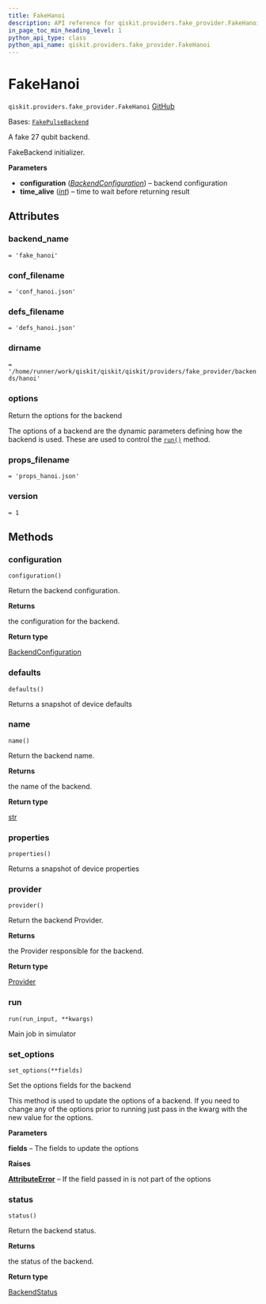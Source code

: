 ```yaml
---
title: FakeHanoi
description: API reference for qiskit.providers.fake_provider.FakeHanoi
in_page_toc_min_heading_level: 1
python_api_type: class
python_api_name: qiskit.providers.fake_provider.FakeHanoi
---
```


# FakeHanoi

<span id="qiskit.providers.fake_provider.FakeHanoi" />

`qiskit.providers.fake_provider.FakeHanoi` [GitHub](https://github.com/qiskit/qiskit/tree/stable/0.46/qiskit/providers/fake_provider/backends/hanoi/fake_hanoi.py "view source code")

Bases: [`FakePulseBackend`](providers_fake_provider#qiskit.providers.fake_provider.FakePulseBackend "qiskit.providers.fake_provider.fake_pulse_backend.FakePulseBackend")

A fake 27 qubit backend.

FakeBackend initializer.

**Parameters**

*   **configuration** ([*BackendConfiguration*](qiskit.providers.models.BackendConfiguration "qiskit.providers.models.BackendConfiguration")) – backend configuration
*   **time\_alive** ([*int*](https://docs.python.org/3/library/functions.html#int "(in Python v3.12)")) – time to wait before returning result

## Attributes

<span id="qiskit.providers.fake_provider.FakeHanoi.backend_name" />

### backend\_name

`= 'fake_hanoi'`

<span id="qiskit.providers.fake_provider.FakeHanoi.conf_filename" />

### conf\_filename

`= 'conf_hanoi.json'`

<span id="qiskit.providers.fake_provider.FakeHanoi.defs_filename" />

### defs\_filename

`= 'defs_hanoi.json'`

<span id="qiskit.providers.fake_provider.FakeHanoi.dirname" />

### dirname

`= '/home/runner/work/qiskit/qiskit/qiskit/providers/fake_provider/backends/hanoi'`

<span id="qiskit.providers.fake_provider.FakeHanoi.options" />

### options

Return the options for the backend

The options of a backend are the dynamic parameters defining how the backend is used. These are used to control the [`run()`](#qiskit.providers.fake_provider.FakeHanoi.run "qiskit.providers.fake_provider.FakeHanoi.run") method.

<span id="qiskit.providers.fake_provider.FakeHanoi.props_filename" />

### props\_filename

`= 'props_hanoi.json'`

<span id="qiskit.providers.fake_provider.FakeHanoi.version" />

### version

`= 1`

## Methods

### configuration

<span id="qiskit.providers.fake_provider.FakeHanoi.configuration" />

`configuration()`

Return the backend configuration.

**Returns**

the configuration for the backend.

**Return type**

[BackendConfiguration](qiskit.providers.models.BackendConfiguration "qiskit.providers.models.BackendConfiguration")

### defaults

<span id="qiskit.providers.fake_provider.FakeHanoi.defaults" />

`defaults()`

Returns a snapshot of device defaults

### name

<span id="qiskit.providers.fake_provider.FakeHanoi.name" />

`name()`

Return the backend name.

**Returns**

the name of the backend.

**Return type**

[str](https://docs.python.org/3/library/stdtypes.html#str "(in Python v3.12)")

### properties

<span id="qiskit.providers.fake_provider.FakeHanoi.properties" />

`properties()`

Returns a snapshot of device properties

### provider

<span id="qiskit.providers.fake_provider.FakeHanoi.provider" />

`provider()`

Return the backend Provider.

**Returns**

the Provider responsible for the backend.

**Return type**

[Provider](qiskit.providers.Provider "qiskit.providers.Provider")

### run

<span id="qiskit.providers.fake_provider.FakeHanoi.run" />

`run(run_input, **kwargs)`

Main job in simulator

### set\_options

<span id="qiskit.providers.fake_provider.FakeHanoi.set_options" />

`set_options(**fields)`

Set the options fields for the backend

This method is used to update the options of a backend. If you need to change any of the options prior to running just pass in the kwarg with the new value for the options.

**Parameters**

**fields** – The fields to update the options

**Raises**

[**AttributeError**](https://docs.python.org/3/library/exceptions.html#AttributeError "(in Python v3.12)") – If the field passed in is not part of the options

### status

<span id="qiskit.providers.fake_provider.FakeHanoi.status" />

`status()`

Return the backend status.

**Returns**

the status of the backend.

**Return type**

[BackendStatus](qiskit.providers.models.BackendStatus "qiskit.providers.models.BackendStatus")

